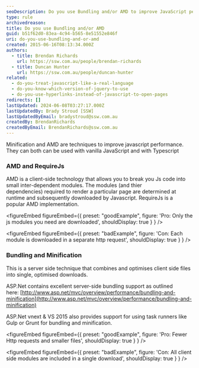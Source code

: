 ```yaml
---
seoDescription: Do you use Bundling and/or AMD to improve JavaScript performance?
type: rule
archivedreason:
title: Do you use Bundling and/or AMD
guid: b51f62d0-83ea-4c94-b565-8e51552e846f
uri: do-you-use-bundling-and-or-amd
created: 2015-06-16T08:13:34.000Z
authors:
  - title: Brendan Richards
    url: https://ssw.com.au/people/brendan-richards
  - title: Duncan Hunter
    url: https://ssw.com.au/people/duncan-hunter
related:
  - do-you-treat-javascript-like-a-real-language
  - do-you-know-which-version-of-jquery-to-use
  - do-you-use-hyperlinks-instead-of-javascript-to-open-pages
redirects: []
lastUpdated: 2024-06-08T03:27:17.000Z
lastUpdatedBy: Brady Stroud [SSW]
lastUpdatedByEmail: bradystroud@ssw.com.au
createdBy: BrendanRichards
createdByEmail: BrendanRichards@ssw.com.au
---
```


Minification and AMD are techniques to improve javascript performance. They can both can be used with vanilla JavaScript and with Typescript
### AMD and RequireJs

AMD is a client-side technology that allows you to break you Js code into small inter-dependent modules. The modules (and thier dependencies) required to render a particular page are determined at runtime and subsequently downloaded by Javascript. RequireJs is a popular AMD implementation.

<figureEmbed figureEmbed={{
  preset: "goodExample",
  figure: 'Pro: Only the js modules you need are downloaded',
  shouldDisplay: true
} } />


<figureEmbed figureEmbed={{
  preset: "badExample",
  figure: 'Con: Each module is downloaded in a separate http request',
  shouldDisplay: true
} } />


### Bundling and Minification

This is a server side technique that combines and optimises client side files into single, optimised downloads.

ASP.Net contains excellent server-side bundling support as outlined here: [http://www.asp.net/mvc/overview/performance/bundling-and-minification](http://www.asp.net/mvc/overview/performance/bundling-and-minification)

ASP.Net vnext & VS 2015 also provides support for using task runners like Gulp or Grunt for bundling and minification.

<figureEmbed figureEmbed={{
  preset: "goodExample",
  figure: 'Pro: Fewer Http requests and smaller files',
  shouldDisplay: true
} } />


<figureEmbed figureEmbed={{
  preset: "badExample",
  figure: 'Con: All client side modules are included in a single download',
  shouldDisplay: true
} } />
